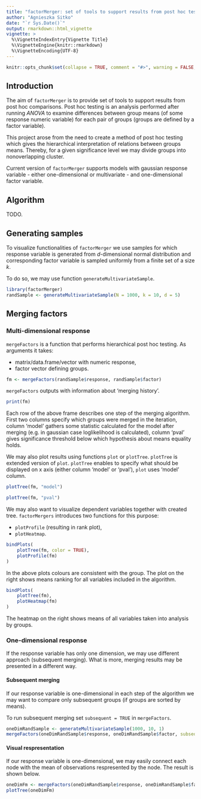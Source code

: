 ```yaml
---
title: "factorMerger: set of tools to support results from post hoc testing"
author: "Agnieszka Sitko"
date: "`r Sys.Date()`"
output: rmarkdown::html_vignette
vignette: >
  %\VignetteIndexEntry{Vignette Title}
  %\VignetteEngine{knitr::rmarkdown}
  %\VignetteEncoding{UTF-8}
---
```


```r
knitr::opts_chunk$set(collapse = TRUE, comment = "#>", warning = FALSE, message = FALSE)
```

## Introduction

The aim of `factorMerger` is to provide set of tools to support results from post hoc comparisons. Post hoc testing is an analysis performed after running *ANOVA* to examine differences between group means (of some response numeric variable) for each pair of groups (groups are defined by a factor variable).

This project arose from the need to create a method of post hoc testing which gives the hierarchical interpretation of relations between groups means. Thereby, for a given significance level we may divide groups into nonoverlapping cluster. 

Current version of `factorMerger` supports models with gaussian response variable - either one-dimensional or multivariate - and one-dimensional factor variable.

## Algorithm

TODO.

## Generating samples 

To visualize functionalities of `factorMerger` we use samples for which response variable is generated from $d$-dimensional normal distribution and corresponding factor variable is sampled uniformly from a finite set of a size $k$. 

To do so, we may use function `generateMultivariateSample`.

```r
library(factorMerger) 
randSample <- generateMultivariateSample(N = 1000, k = 10, d = 5)
```

## Merging factors

### Multi-dimensional response

`mergeFactors` is a function that performs hierarchical post hoc testing. As arguments it takes:

 - matrix/data.frame/vector with numeric response,
 - factor vector defining groups.

```r
fm <- mergeFactors(randSample$response, randSample$factor)
```

`mergeFactors` outputs with information about 'merging history'.

```r
print(fm)
```

Each row of the above frame describes one step of the merging algorithm. First two columns specify which groups were merged in the iteration, column 'model' gathers some statistic calculated for the model after merging (e.g. in gaussian case loglikelihood is calculated), column 'pval' gives significance threshold below which hypothesis about means equality holds.

We may also plot results using functions `plot` or `plotTree`. `plotTree` is extended version of `plot`. `plotTree` enables to specify what should be displayed on x axis (either column 'model' or 'pval'), `plot` uses 'model' column.

```r
plotTree(fm, "model")
```

```r
plotTree(fm, "pval")
```

We may also want to visualize dependent variables together with created tree. `factorMergers` introduces two functions for this purpose:

 - `plotProfile` (resulting in rank plot),
 - `plotHeatmap`.
 
```r
bindPlots(
    plotTree(fm, color = TRUE),
    plotProfile(fm)
)
```

In the above plots colours are consistent with the group. The plot on the right shows means ranking for all variables included in the algorithm. 

```r
bindPlots(
    plotTree(fm),
    plotHeatmap(fm)
)
```

The heatmap on the right shows means of all variables taken into analysis by groups.

### One-dimensional response 

If the response variable has only one dimension, we may use different approach (subsequent merging). What is more, merging results may be presented in a different way.

#### Subsequent merging

If our response variable is one-dimensional in each step of the algorithm we may want to compare only subsequent groups (if groups are sorted by means). 

To run subsequent merging set `subsequent = TRUE` in `mergeFactors`.

```r
oneDimRandSample <- generateMultivariateSample(1000, 10, 1)
mergeFactors(oneDimRandSample$response, oneDimRandSample$factor, subsequent = TRUE)
```

#### Visual respresentation

If our response variable is one-dimensional, we may easily connect each node with the mean of observations respresented by the node. The result is shown below.

```r
oneDimFm <- mergeFactors(oneDimRandSample$response, oneDimRandSample$factor)
plotTree(oneDimFm)
```

